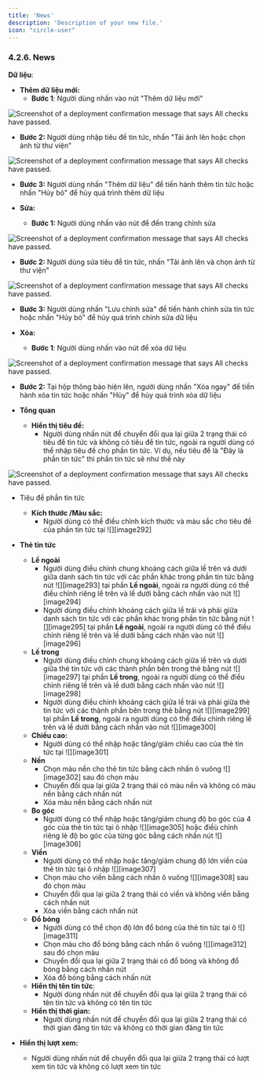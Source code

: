 ```yaml
---
title: 'News'
description: 'Description of your new file.'
icon: "circle-user"
---
```


### **4.2.6. News**

**Dữ liệu**:

- **Thêm dữ liệu mới:**
  - **Bước 1**: Người dùng nhấn vào nút "Thêm dữ liệu mới"

<Frame caption="Thêm dữ liệu mới  ">
  <img
    src="https://aimini-upload.sgp1.digitaloceanspaces.com/image169_a8189018fa.png"
    alt="Screenshot of a deployment confirmation message that says All checks have passed."
    style={{ borderRadius:"0.5rem" }}
    title=""
  />
</Frame>

  - **Bước 2:** Người dùng nhập tiêu đề tin tức, nhấn "Tải ảnh lên hoặc chọn ảnh từ thư viện"

<Frame caption="Màn hình thêm dữ liệu  ">
  <img
    src="https://aimini-upload.sgp1.digitaloceanspaces.com/image93_d0e1b33f58.png"
    alt="Screenshot of a deployment confirmation message that says All checks have passed."
    style={{ borderRadius:"0.5rem" }}
    title=""
  />
</Frame>

  - **Bước 3:** Người dùng nhấn "Thêm dữ liệu" để tiến hành thêm tin tức hoặc nhấn "Hủy bỏ" để hủy quá trình thêm dữ liệu

- **Sửa:**
  - **Bước 1:** Người dùng nhấn vào nút <Icon icon="pencil" color="#cfcfcf" size={15} /> để đến trang chỉnh sửa

<Frame caption="Nút chỉnh sửa ">
  <img
    src="https://aimini-upload.sgp1.digitaloceanspaces.com/image65_3b249e0f79.png"
    alt="Screenshot of a deployment confirmation message that says All checks have passed."
    style={{ borderRadius:"0.5rem" }}
    title=""
  />
</Frame>

  - **Bước 2:** Người dùng sửa tiêu đề tin tức, nhấn "Tải ảnh lên và chọn ảnh từ thư viện"

<Frame caption="Màn hình chỉnh sửa dữ liệu  ">
  <img
    src="https://aimini-upload.sgp1.digitaloceanspaces.com/image195_d958fb2143.png"
    alt="Screenshot of a deployment confirmation message that says All checks have passed."
    style={{ borderRadius:"0.5rem" }}
    title=""
  />
</Frame>

  - **Bước 3:** Người dùng nhấn "Lưu chỉnh sửa" để tiến hành chỉnh sửa tin tức hoặc nhấn "Hủy bỏ" để hủy quá trình chỉnh sửa dữ liệu

- **Xóa:**
  - **Bước 1**: Người dùng nhấn vào nút <Icon icon="minus" color="#cfcfcf" size={15} /> để xóa dữ liệu

<Frame caption="Nút xóa dữ liệu   ">
  <img
    src="https://aimini-upload.sgp1.digitaloceanspaces.com/image163_d9ff8be9bc.png"
    alt="Screenshot of a deployment confirmation message that says All checks have passed."
    style={{ borderRadius:"0.5rem" }}
    title=""
  />
</Frame>

  - **Bước 2:** Tại hộp thông báo hiện lên, người dùng nhấn "Xóa ngay" để tiến hành xóa tin tức hoặc nhấn "Hủy" để hủy quá trình xóa dữ liệu

- **Tổng quan**
  - **Hiển thị tiêu đề:**
    - Người dùng nhấn nút <Icon icon="toggle-large-on" color="#0a06e4" size={15} /> để chuyển đổi qua lại giữa 2 trạng thái có tiêu đề tin tức và không có tiêu đề tin tức, ngoài ra người dùng có thể nhập tiêu đề cho phần tin tức. Ví dụ, nếu tiêu đề là "Đây là phần tin tức" thì phần tin tức sẽ như thế này

<Frame caption=" ">
  <img
    src="https://aimini-upload.sgp1.digitaloceanspaces.com/image15_edc786c82c.png"
    alt="Screenshot of a deployment confirmation message that says All checks have passed."
    style={{ borderRadius:"0.5rem" }}
    title=""
  />
</Frame>

- Tiêu đề phần tin tức
  - **Kích thước /Màu sắc:**
    - Người dùng có thể điều chỉnh kích thước và màu sắc cho tiêu đề của phần tin tức tại ![][image292]

- **Thẻ tin tức**
  - **Lề ngoài**
    - Người dùng điều chỉnh chung khoảng cách giữa lề trên và dưới giữa danh sách tin tức với các phần khác trong phần tin tức bằng nút ![][image293] tại phần **Lề ngoài**, ngoài ra người dùng có thể điều chỉnh riêng lề trên và lề dưới bằng cách nhấn vào nút ![][image294]
    - Người dùng điều chỉnh khoảng cách giữa lề trái và phải giữa danh sách tin tức với các phần khác trong phần tin tức bằng nút ![][image295] tại phần **Lề ngoài**, ngoài ra người dùng có thể điều chỉnh riêng lề trên và lề dưới bằng cách nhấn vào nút ![][image296]
  - **Lề trong**
    - Người dùng điều chỉnh chung khoảng cách giữa lề trên và dưới giữa thẻ tin tức với các thành phần bên trong thẻ bằng nút ![][image297] tại phần **Lề trong**, ngoài ra người dùng có thể điều chỉnh riêng lề trên và lề dưới bằng cách nhấn vào nút ![][image298]
    - Người dùng điều chỉnh khoảng cách giữa lề trái và phải giữa thẻ tin tức với các thành phần bên trong thẻ bằng nút ![][image299] tại phần **Lề trong**, ngoài ra người dùng có thể điều chỉnh riêng lề trên và lề dưới bằng cách nhấn vào nút ![][image300]
  - **Chiều cao:**
    - Người dùng có thể nhập hoặc tăng/giảm chiều cao của thẻ tin tức tại ![][image301]
  - **Nền**
    - Chọn màu nền cho thẻ tin tức bằng cách nhấn ô vuông ![][image302] sau đó chọn màu
    - Chuyển đổi qua lại giữa 2 trạng thái có màu nền và không có màu nền bằng cách nhấn nút <Icon icon="eye" color="#cfcfcf" size={15} />
    - Xóa màu nền bằng cách nhấn nút <Icon icon="minus" color="#cfcfcf" size={15} />
  - **Bo góc**
    - Người dùng có thể nhập hoặc tăng/giảm chung độ bo góc của 4 góc của thẻ tin tức tại ô nhập ![][image305] hoặc điềù chỉnh riêng lẻ độ bo góc của từng góc bằng cách nhấn nút ![][image306]
  - **Viền**
    - Người dùng có thể nhập hoặc tăng/giảm chung độ lớn viền của thẻ tin tức tại ô nhập ![][image307]
    - Chọn màu cho viền bằng cách nhấn ô vuông ![][image308] sau đó chọn màu
    - Chuyển đổi qua lại giữa 2 trạng thái có viền và không viền bằng cách nhấn nút <Icon icon="eye" color="#cfcfcf" size={15} />
    - Xóa viền bằng cách nhấn nút <Icon icon="minus" color="#cfcfcf" size={15} />
  - **Đổ bóng**
    - Người dùng có thể chọn độ lớn đổ bóng của thẻ tin tức tại ô ![][image311]
    - Chọn màu cho đổ bóng bằng cách nhấn ô vuông ![][image312] sau đó chọn màu
    - Chuyển đổi qua lại giữa 2 trạng thái có đổ bóng và không đổ bóng bằng cách nhấn nút <Icon icon="eye" color="#cfcfcf" size={15} />
    - Xóa đổ bóng bằng cách nhấn nút <Icon icon="minus" color="#cfcfcf" size={15} />
  - **Hiển thị tên tin tức**:
    - Người dùng nhấn nút <Icon icon="toggle-large-on" color="#0a06e4" size={15} /> để chuyển đổi qua lại giữa 2 trạng thái có tên tin tức và không có tên tin tức
  - **Hiển thị thời gian:**
    - Người dùng nhấn nút <Icon icon="toggle-large-on" color="#0a06e4" size={15} /> để chuyển đổi qua lại giữa 2 trạng thái có thời gian đăng tin tức và không có thời gian đăng tin tức

- **Hiển thị lượt xem:**
  - Người dùng nhấn nút <Icon icon="toggle-large-on" color="#0a06e4" size={15} /> để chuyển đổi qua lại giữa 2 trạng thái có lượt xem tin tức và không có lượt xem tin tức

